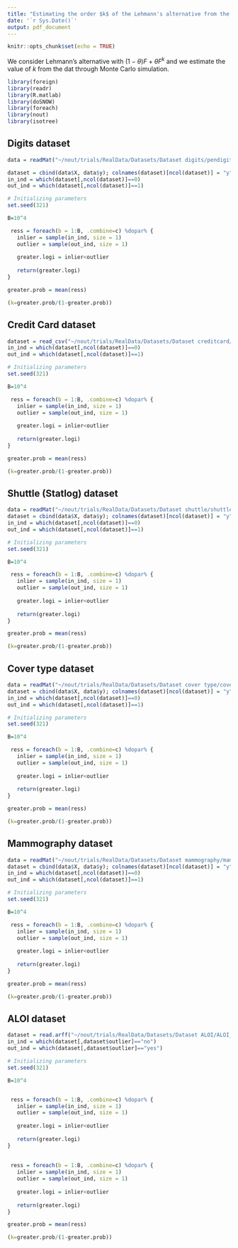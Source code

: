 ```yaml
---
title: "Estimating the order $k$ of the Lehmann's alternative from the data"
date: '`r Sys.Date()`'
output: pdf_document
---
```


```r
knitr::opts_chunk$set(echo = TRUE)
```

We consider Lehmann's alternative with $(1-\theta)F+\theta F^k$ and we estimate the value of $k$ from the dat through Monte Carlo simulation.


```r

library(foreign)
library(readr)
library(R.matlab)
library(doSNOW)
library(foreach)
library(nout)
library(isotree)


```



## Digits dataset

```r
data = readMat("~/nout/trials/RealData/Datasets/Dataset digits/pendigits.mat")

dataset = cbind(data$X, data$y); colnames(dataset)[ncol(dataset)] = "y"
in_ind = which(dataset[,ncol(dataset)]==0)
out_ind = which(dataset[,ncol(dataset)]==1)

# Initializing parameters
set.seed(321)

B=10^4

 ress = foreach(b = 1:B, .combine=c) %dopar% {
   inlier = sample(in_ind, size = 1)
   outlier = sample(out_ind, size = 1)
   
   greater.logi = inlier<outlier
   
   return(greater.logi)
}

greater.prob = mean(ress)

(k=greater.prob/(1-greater.prob))


```





## Credit Card dataset

```r
dataset = read_csv("~/nout/trials/RealData/Datasets/Dataset creditcard/creditcard.csv")
in_ind = which(dataset[,ncol(dataset)]==0)
out_ind = which(dataset[,ncol(dataset)]==1)

# Initializing parameters
set.seed(321)

B=10^4

 ress = foreach(b = 1:B, .combine=c) %dopar% {
   inlier = sample(in_ind, size = 1)
   outlier = sample(out_ind, size = 1)
   
   greater.logi = inlier<outlier
   
   return(greater.logi)
}

greater.prob = mean(ress)

(k=greater.prob/(1-greater.prob))


```




## Shuttle (Statlog) dataset

```r
data = readMat("~/nout/trials/RealData/Datasets/Dataset shuttle/shuttle.mat")
dataset = cbind(data$X, data$y); colnames(dataset)[ncol(dataset)] = "y"
in_ind = which(dataset[,ncol(dataset)]==0)
out_ind = which(dataset[,ncol(dataset)]==1)

# Initializing parameters
set.seed(321)

B=10^4

 ress = foreach(b = 1:B, .combine=c) %dopar% {
   inlier = sample(in_ind, size = 1)
   outlier = sample(out_ind, size = 1)
   
   greater.logi = inlier<outlier
   
   return(greater.logi)
}

greater.prob = mean(ress)

(k=greater.prob/(1-greater.prob))


```






## Cover type dataset

```r
data = readMat("~/nout/trials/RealData/Datasets/Dataset cover type/cover.mat")
dataset = cbind(data$X, data$y); colnames(dataset)[ncol(dataset)] = "y"
in_ind = which(dataset[,ncol(dataset)]==0)
out_ind = which(dataset[,ncol(dataset)]==1)

# Initializing parameters
set.seed(321)

B=10^4

 ress = foreach(b = 1:B, .combine=c) %dopar% {
   inlier = sample(in_ind, size = 1)
   outlier = sample(out_ind, size = 1)
   
   greater.logi = inlier<outlier
   
   return(greater.logi)
}

greater.prob = mean(ress)

(k=greater.prob/(1-greater.prob))


```






## Mammography dataset

```r
data = readMat("~/nout/trials/RealData/Datasets/Dataset mammography/mammography.mat")
dataset = cbind(data$X, data$y); colnames(dataset)[ncol(dataset)] = "y"
in_ind = which(dataset[,ncol(dataset)]==0)
out_ind = which(dataset[,ncol(dataset)]==1)

# Initializing parameters
set.seed(321)

B=10^4

 ress = foreach(b = 1:B, .combine=c) %dopar% {
   inlier = sample(in_ind, size = 1)
   outlier = sample(out_ind, size = 1)
   
   greater.logi = inlier<outlier
   
   return(greater.logi)
}

greater.prob = mean(ress)

(k=greater.prob/(1-greater.prob))


```






## ALOI dataset

```r
dataset = read.arff("~/nout/trials/RealData/Datasets/Dataset ALOI/ALOI_withoutdupl.arff")
in_ind = which(dataset[,dataset$outlier]=="no")
out_ind = which(dataset[,dataset$outlier]=="yes")

# Initializing parameters
set.seed(321)

B=10^4


 ress = foreach(b = 1:B, .combine=c) %dopar% {
   inlier = sample(in_ind, size = 1)
   outlier = sample(out_ind, size = 1)
   
   greater.logi = inlier<outlier
   
   return(greater.logi)
}
 
 
 ress = foreach(b = 1:B, .combine=c) %dopar% {
   inlier = sample(in_ind, size = 1)
   outlier = sample(out_ind, size = 1)
   
   greater.logi = inlier<outlier
   
   return(greater.logi)
}

greater.prob = mean(ress)

(k=greater.prob/(1-greater.prob))


```


